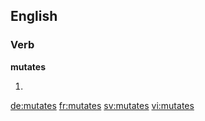 ==English==

===Verb===
'''mutates'''
# {{en-third-person singular of|mutate}}

[[de:mutates]]
[[fr:mutates]]
[[sv:mutates]]
[[vi:mutates]]